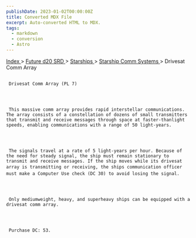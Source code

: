 ```yaml
---
publishDate: 2023-01-02T00:00:00Z
title: Converted MDX File
excerpt: Auto-converted HTML to MDX.
tags:
  - markdown
  - conversion
  - Astro
---
```


[
Index
](-index) >
[
Future d20 SRD
](future-d20-srd-index) >
[
Starships
](future-d20-srd-starships-index) >
[
Starship Comm Systems
](future-d20-srd-starships-starship-comm-systems-index) > Drivesat Comm Array

##

     Drivesat Comm Array (PL 7)




     This massive comm array provides rapid interstellar communications. The array consists of a constellation of dozens of small transmitters that transmit and receive messages through space at faster-thanlight speeds, enabling communications with a range of 50 light-years.




     The signals travel at a rate of 5 light-years per hour. Because of the need for steady signal, the ship must remain stationary to transmit and receive messages. If the ship moves while its drivesat array is transmitting or receiving, the ships communication officer must make a Computer Use check (DC 30) to avoid losing the signal.




     Only mediumweight, heavy, and superheavy ships can be equipped with a drivesat comm array.




     Purchase DC: 53.
